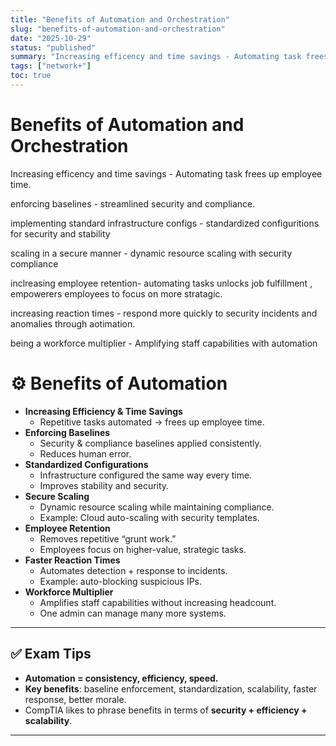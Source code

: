 ```yaml
---
title: "Benefits of Automation and Orchestration"
slug: "benefits-of-automation-and-orchestration"
date: "2025-10-29"
status: "published"
summary: "Increasing efficency and time savings - Automating task frees up employee time."
tags: ["network+"]
toc: true
---
```


# Benefits of Automation and Orchestration

Increasing efficency and time savings - Automating task frees up employee time. 

enforcing baselines - streamlined security and compliance. 

implementing standard infrastructure configs - standardized configuritions for security and stability 

scaling in a secure manner - dynamic resource scaling with security compliance

inclreasing employee retention- automating tasks unlocks job fulfillment , empowerers employees to focus on more stratagic.  

increasing reaction times - respond more quickly to security incidents and anomalies through aotimation. 

being a workforce multiplier - Amplifying staff capabilities with automation

# ⚙️ Benefits of Automation

- **Increasing Efficiency & Time Savings**
    - Repetitive tasks automated → frees up employee time.
- **Enforcing Baselines**
    - Security & compliance baselines applied consistently.
    - Reduces human error.
- **Standardized Configurations**
    - Infrastructure configured the same way every time.
    - Improves stability and security.
- **Secure Scaling**
    - Dynamic resource scaling while maintaining compliance.
    - Example: Cloud auto-scaling with security templates.
- **Employee Retention**
    - Removes repetitive “grunt work.”
    - Employees focus on higher-value, strategic tasks.
- **Faster Reaction Times**
    - Automates detection + response to incidents.
    - Example: auto-blocking suspicious IPs.
- **Workforce Multiplier**
    - Amplifies staff capabilities without increasing headcount.
    - One admin can manage many more systems.

---

## ✅ Exam Tips

- **Automation = consistency, efficiency, speed.**
- **Key benefits**: baseline enforcement, standardization, scalability, faster response, better morale.
- CompTIA likes to phrase benefits in terms of **security + efficiency + scalability**.

---